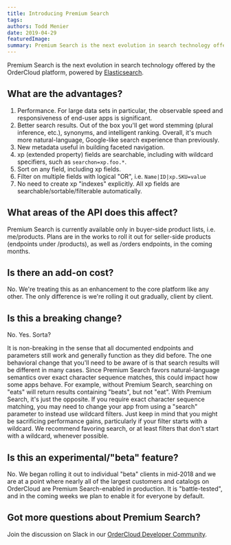 ```yaml
---
title: Introducing Premium Search
tags: 
authors: Todd Menier
date: 2019-04-29
featuredImage: 
summary: Premium Search is the next evolution in search technology offered by the OrderCloud platform, powered by Elasticsearch.
---
```


Premium Search is the next evolution in search technology offered by the OrderCloud platform, powered by [Elasticsearch](https://www.elastic.co/products/elasticsearch).

## What are the advantages?

1. Performance. For large data sets in particular, the observable speed and responsiveness of end-user apps is significant.
2. Better search results. Out of the box you'll get word stemming (plural inference, etc.), synonyms, and intelligent ranking. Overall, it's much more natural-language, Google-like search experience than previously.
3. New metadata useful in building faceted navigation.
4. xp (extended property) fields are searchable, including with wildcard specifiers, such as `searchon=xp.foo.*`.
5. Sort on any field, including xp fields.
6. Filter on multiple fields with logical "OR", i.e. `Name|ID|xp.SKU=value`
7. No need to create xp "indexes" explicitly. All xp fields are searchable/sortable/filterable automatically.

## What areas of the API does this affect?

Premium Search is currently available only in buyer-side product lists, i.e. me/products. Plans are in the works to roll it out for seller-side products (endpoints under /products), as well as /orders endpoints, in the coming months.

## Is there an add-on cost?

No. We're treating this as an enhancement to the core platform like any other. The only difference is we're rolling it out gradually, client by client.

## Is this a breaking change?

No. Yes. Sorta?

It is non-breaking in the sense that all documented endpoints and parameters still work and generally function as they did before. The one behavioral change that you'll need to be aware of is that search results will be different in many cases. Since Premium Search favors natural-language semantics over exact character sequence matches, this could impact how some apps behave. For example, without Premium Search, searching on "eats" will return results containing "beats", but not "eat". With Premium Search, it's just the opposite. If you require exact character sequence matching, you may need to change your app from using a "search" parameter to instead use wildcard filters. Just keep in mind that you might be sacrificing performance gains, particularly if your filter starts with a wildcard. We recommend favoring search, or at least filters that don't start with a wildcard, whenever possible.

## Is this an experimental/"beta" feature?

No. We began rolling it out to individual "beta" clients in mid-2018 and we are at a point where nearly all of the largest customers and catalogs on OrderCloud are Premium Search-enabled in production. It is "battle-tested", and in the coming weeks we plan to enable it for everyone by default.

## Got more questions about Premium Search?

Join the discussion on Slack in our [OrderCloud Developer Community](https://developer.ordercloud.io/community/).